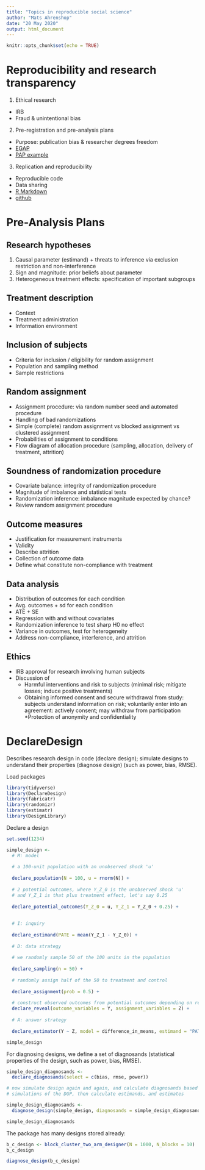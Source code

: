 ```yaml
---
title: "Topics in reproducible social science"
author: "Mats Ahrenshop"
date: "20 May 2020"
output: html_document
---
```


```r
knitr::opts_chunk$set(echo = TRUE)
```

# Reproducibility and research transparency

1. Ethical research
- IRB
- Fraud \& unintentional bias

2. Pre-registration and pre-analysis plans
- Purpose: publication bias \& researcher degrees freedom
- [EGAP](http://egap.org/design-registrations)
- [PAP example](https://github.com/mahrenshop/experimental_methods2020/blob/master/lab%20materials/week%204/christensen%20et%20al%20PAP.pdf)

3. Replication and reproducibility
- Reproducible code
- Data sharing
- [R Markdown](https://r4ds.had.co.nz/communicate-intro.html)
- [github](https://happygitwithr.com/)

# Pre-Analysis Plans

## Research hypotheses
1. Causal parameter (estimand) + threats to inference via exclusion restriction and non-interference
2. Sign and magnitude: prior beliefs about parameter
3. Heterogeneous treatment effects: specification of important subgroups


## Treatment description

- Context
- Treatment administration
- Information environment

## Inclusion of subjects
- Criteria for inclusion / eligibility for random assignment
- Population and sampling method
- Sample restrictions

## Random assignment

- Assignment procedure: via random number seed and automated procedure
- Handling of bad randomizations
- Simple (complete) random assignment vs blocked assignment vs clustered assignment
- Probabilities of assignment to conditions
- Flow diagram of allocation procedure (sampling, allocation, delivery of treatment, attrition)

## Soundness of randomization procedure

- Covariate balance: integrity of randomization procedure
- Magnitude of imbalance and statistical tests
- Randomization inference: imbalance magnitude expected by chance?
- Review random assignment procedure

## Outcome measures

- Justification for measurement instruments
- Validity
- Describe attrition
- Collection of outcome data
- Define what constitute non-compliance with treatment

## Data analysis

- Distribution of outcomes for each condition
- Avg. outcomes + sd for each condition
- ATE + SE
- Regression with and without covariates
- Randomization inference to test sharp H0 no effect
- Variance in outcomes, test for heterogeneity
- Address non-compliance, interference, and attrition

## Ethics
- IRB approval for research involving human subjects
- Discussion of
  * Harmful interventions and risk to subjects (minimal risk; mitigate losses; induce positive treatments)
  * Obtaining informed consent and secure withdrawal from study: subjects understand information on risk; voluntarily enter into an agreement: actively consent; may withdraw from participation
  *Protection of anonymity and confidentiality


# DeclareDesign

Describes research design in code (declare design); simulate designs to understand their properties (diagnose design) (such as power, bias, RMSE).

Load packages

```r
library(tidyverse)
library(DeclareDesign)
library(fabricatr)
library(randomizr)
library(estimatr)
library(DesignLibrary)
```

Declare a design

```r
set.seed(1234)

simple_design <-
  # M: model
  
  # a 100-unit population with an unobserved shock 'u'
  
  declare_population(N = 100, u = rnorm(N)) +
  
  # 2 potential outcomes, where Y_Z_0 is the unobserved shock 'u'
  # and Y_Z_1 is that plus treatment effect, let's say 0.25
  
  declare_potential_outcomes(Y_Z_0 = u, Y_Z_1 = Y_Z_0 + 0.25) +
  
  
  # I: inquiry
  
  declare_estimand(PATE = mean(Y_Z_1 - Y_Z_0)) +
  
  # D: data strategy
  
  # we randomly sample 50 of the 100 units in the population
  
  declare_sampling(n = 50) +
  
  # randomly assign half of the 50 to treatment and control
  
  declare_assignment(prob = 0.5) +
  
  # construct observed outcomes from potential outcomes depending on realized assignment Z
  declare_reveal(outcome_variables = Y, assignment_variables = Z) +
  
  # A: answer strategy
  
  declare_estimator(Y ~ Z, model = difference_in_means, estimand = "PATE")

simple_design
```


For diagnosing designs, we define a set of diagnosands (statistical properties of the design, such as power, bias, RMSE).


```r
simple_design_diagnosands <-
  declare_diagnosands(select = c(bias, rmse, power))

# now simulate design again and again, and calculate diagnosands based on the simulation data
# simulations of the DGP, then calculate estimands, and estimates

simple_design_diagnosands <-
  diagnose_design(simple_design, diagnosands = simple_design_diagnosands, sims = 500)

simple_design_diagnosands
```


The package \texttt{DesignLibrary} has many designs stored already:

```r
b_c_design <- block_cluster_two_arm_designer(N = 1000, N_blocks = 10)
b_c_design

diagnose_design(b_c_design)
```



